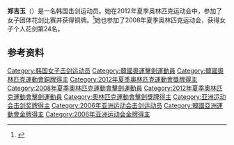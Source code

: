 {{expand|time=2017-01-21T05:15:00+00:00}}
{{Infobox fencer
| name           = 郑吉玉
| image          = Jung Gil-Ok.jpg
| caption        = 
| birth_name     = 
| fullname       = 
| nickname       = 
| nationality    = 
| residence      = 
| birth_date     = {{birth date and age|1980|9|8|df=yes}}
| birth_place    = 
| weapon         = [[花剑|花剑]]
| hand           = left-handed
| height         = {{convert|1.67|m|ftin|abbr=on}}
| weight         = {{convert|56|kg|lb|abbr=on}}
| natlcoach      = Lee Jung-woon
| formercoach    = 
| club           = [[江原道_(韓國)|江原道]]
| headcoach      = 
| country        = 
| retired        = 
| fieranking     = [http://fie.org/fencers/fencer/4959 current ranking]
| medaltemplates = 

{{MedalSport |女子[[花剑|花剑]]}}
{{MedalCountry | {{KOR}} }}
{{MedalCompetition|[[夏季奥林匹克运动会击剑比赛|奥林匹克运动会]]}}
{{MedalBronze|[[2012年夏季奥林匹克运动会|2012年 伦敦]]|[[2012年夏季奧林匹克運動會擊劍比賽|团体花剑]]}}
{{MedalCompetition|[[世界擊劍錦標賽|世界擊劍錦標賽]]}}
{{MedalGold|[[2005年世界擊劍錦標賽|2005 莱比锡]]|团体花剑}}
{{MedalBronze|[[2006年世界擊劍錦標賽|2006 都灵]]|团体花剑}} 
{{MedalBronze|[[2011年世界擊劍錦標賽|2011 卡塔尼亚]]|团体花剑}}
}}
'''郑吉玉'''（{{bd|1980年|9月15日||}}）是一名韩国击剑运动员。她在2012年夏季奥林匹克运动会中，参加了女子团体花剑比赛并获得铜牌。<ref>{{cite web|url=http://www.london2012.com/athlete/jung-hyojung-1099398/|title=Hyojung Jung|work=London 2012|accessdate=2012-09-11|archiveurl=https://archive.is/20130128040502/http://www.london2012.com/athlete/jung-hyojung-1099398/|archivedate=2013-01-28|deadurl=yes}}</ref>她也参加了2008年夏季奥林匹克运动会，获得女子个人花剑第24名。

==参考资料==
{{Reflist}}
{{DEFAULTSORT:Jeon Hee-sook}}
[[Category:韩国女子击剑运动员|Category:韩国女子击剑运动员]]
[[Category:韓國奧運擊劍運動員|Category:韓國奧運擊劍運動員]]
[[Category:韓國奧林匹克運動會銅牌得主|Category:韓國奧林匹克運動會銅牌得主]]
[[Category:2012年夏季奧林匹克運動會獎牌得主|Category:2012年夏季奧林匹克運動會獎牌得主]]
[[Category:2008年夏季奧林匹克運動會擊劍運動員|Category:2008年夏季奧林匹克運動會擊劍運動員]]
[[Category:2012年夏季奧林匹克運動會擊劍運動員|Category:2012年夏季奧林匹克運動會擊劍運動員]]
[[Category:奧林匹克運動會擊劍獎牌得主|Category:奧林匹克運動會擊劍獎牌得主]]
[[Category:亚洲运动会击剑奖牌得主|Category:亚洲运动会击剑奖牌得主]]
[[Category:2006年亚洲运动会击剑运动员|Category:2006年亚洲运动会击剑运动员]]
[[Category:韓國亞洲運動會金牌得主|Category:韓國亞洲運動會金牌得主]]
[[Category:2006年亚洲运动会金牌得主|Category:2006年亚洲运动会金牌得主]]